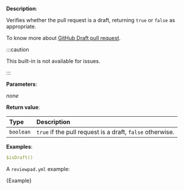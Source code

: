 
**Description**:

Verifies whether the pull request is a draft, returning `true` or `false` as appropriate.

To know more about [GitHub Draft pull request](https://github.blog/2019-02-14-introducing-draft-pull-requests/).

:::caution

This built-in is not available for issues.

:::

**Parameters**:

_none_

**Return value**:

| Type      | Description                                               |
| :-------- | :-------------------------------------------------------- |
| `boolean` | `true` if the pull request is a draft, `false` otherwise. |

**Examples**:

```yml
$isDraft()
```

A `reviewpad.yml` example:

<CodeBlock language="yml" title="reviewpad.yml">{Example}</CodeBlock>
